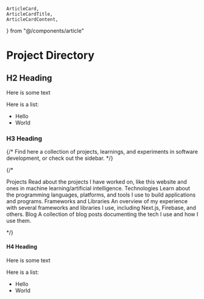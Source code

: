     ArticleCard,
    ArticleCardTitle,
    ArticleCardContent,
} from "@/components/article"

# Project Directory

## H2 Heading

Here is some text

Here is a list:

- Hello
- World

### H3 Heading

{/* Find here a collection of projects, learnings, and experiments in software development, or check out the sidebar. */}

{/* <div className="grid grid-cols-1 gap-2 gap-x-8 lg:grid-cols-2 not-prose">
    <ArticleCard href="/projects">
        <ArticleCardTitle>Projects</ArticleCardTitle>
        <ArticleCardContent>Read about the projects I have worked on, like this website and ones in machine learning/artificial intelligence.</ArticleCardContent>
    </ArticleCard>
    <ArticleCard href="/technologies">
        <ArticleCardTitle>Technologies</ArticleCardTitle>
        <ArticleCardContent>Learn about the programming languages, platforms, and tools I use to build applications and programs.</ArticleCardContent>
    </ArticleCard>
    <ArticleCard href="/frameworks">
        <ArticleCardTitle>Frameworks and Libraries</ArticleCardTitle>
        <ArticleCardContent>An overview of my experience with several frameworks and libraries I use, including Next.js, Firebase, and others.</ArticleCardContent>
    </ArticleCard>
    <ArticleCard href="/blog">
        <ArticleCardTitle>Blog</ArticleCardTitle>
        <ArticleCardContent>A collection of blog posts documenting the tech I use and how I use them.</ArticleCardContent>
    </ArticleCard>
</div> */}

#### H4 Heading

Here is some text

Here is a list:

- Hello
- World